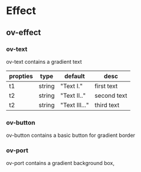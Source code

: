 # Effect

## ov-effect

### ov-text

ov-text contains a gradient text

|propties|type|default|desc|
|---|---|---|---|
|t1|string|"Text I."|first text|
|t2|string|"Text II.."|second text|
|t2|string|"Text III..."|third text|

### ov-button

ov-button contains a basic button for gradient border


### ov-port

ov-port contains a gradient background box,